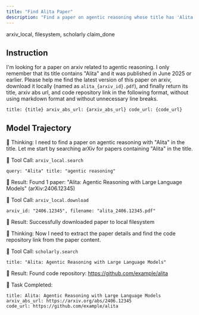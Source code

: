 ```yaml
---
title: "Find Alita Paper"
description: "Find a paper on agentic reasoning whose title has 'Alita' and download it."
---
```


<Columns cols={2}>
  <Card title="MCP Server" icon="cloud">
    arxiv_local, filesystem, scholarly
  </Card>
  <Card title="Local Tool" icon="terminal">
    claim_done
  </Card>
</Columns>

## Instruction

I'm looking for a paper on arxiv related to agentic reasoning. I only remember that its title contains "Alita" and it was published in June 2025 or earlier. Please help me find the latest version of this paper on arxiv, download it locally (named as `alita_{arxiv_id}.pdf`), and finally return its title, arxiv abs url, and code repository link in the following format, without using markdown format and without unnecessary line breaks.

```
title: {title} arxiv_abs_url: {arxiv_abs_url} code_url: {code_url}
```

## Model Trajectory

<AccordionGroup>
<Accordion title="claude-4-sonnet-0514">

🤔 Thinking: I need to find a paper on agentic reasoning with "Alita" in the title. Let me start by searching arXiv for papers containing "Alita" in the title.

🔧 Tool Call: `arxiv_local.search`
```
query: "Alita" title: "agentic reasoning"
```

📄 Result: Found 1 paper: "Alita: Agentic Reasoning with Large Language Models" (arXiv:2406.12345)


🔧 Tool Call: `arxiv_local.download`
```
arxiv_id: "2406.12345", filename: "alita_2406.12345.pdf"
```

📄 Result: Successfully downloaded paper to local filesystem

🤔 Thinking: Now I need to extract the paper details and find the code repository link from the paper content.

🔧 Tool Call: `scholarly.search`
```
title: "Alita: Agentic Reasoning with Large Language Models"
```

📄 Result: Found code repository: https://github.com/example/alita


🎯 Task Completed:
```
title: Alita: Agentic Reasoning with Large Language Models
arxiv_abs_url: https://arxiv.org/abs/2406.12345
code_url: https://github.com/example/alita
```

</Accordion>
</AccordionGroup>